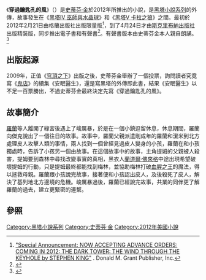 {{NoteTA|G1=Show}}
{{infobox Book | <!-- See Wikipedia:WikiProject_Novels or Wikipedia:WikiProject_Books -->
| name             = 穿過鑰匙孔的風
| title_orig       = ''The Dark Tower: The Wind Through the Keyhole''
| translator       =
| image            = The Wind Through the Keyhole Cover Grant.jpg
| caption          = 第一版封面
| author           = [[史蒂芬金|史蒂芬金]]
| cover_artist     = 
| country          = {{flagicon|USA}}[[美國|美國]]
| language         = [[英文|英文]]
| series           = [[黑塔小說系列|黑塔小說系列]]
| genre            = [[奇幻|奇幻]]、[[恐怖|恐怖]]、[[科幻|科幻]]、[[西部|西部]]
| publisher        = {{flagicon|USA}}[[格蘭出版社|格蘭出版社]]<br>{{flagicon|China}}[[上海文藝出版社|上海文藝出版社]]<br>{{flagicon|TWN}}[[皇冠文化|皇冠出版社]]
| release_date     = {{flagicon|USA}}2012年2月21日<br>{{flagicon|China}}2013年<br>{{flagicon|TWN}}2014年11月3日
| media_type       = 平裝
| pages            =
| isbn             = 
| preceded_by      = [[黑塔VII_業之門|黑塔VII 業之門]]
| followed_by      = 
}}

《'''穿過鑰匙孔的風'''》（{{lang-en|''The Dark Tower: The Wind Through the Keyhole''}}）是[[史蒂芬·金|史蒂芬·金]]於2012年所推出的小說，是[[黑塔小說系列|黑塔小說系列]]的外傳，故事發生在《[[黑塔IV_巫師與水晶球|黑塔IV 巫師與水晶球]]》和《[[黑塔V_卡拉之狼|黑塔V 卡拉之狼]]》之間。最初於2012年2月21日由格蘭出版社出版限量版<ref>[https://secure.grantbooks.com/z-sk-dt-twttk.html "Special Announcement: NOW ACCEPTING ADVANCE ORDERS: COMING IN 2012: THE DARK TOWER: THE WIND THROUGH THE KEYHOLE by STEPHEN KING"] {{webarchive|url=https://archive.is/20121209211842/https://secure.grantbooks.com/z-sk-dt-twttk.html |date=2012-12-09 }}. Donald M. Grant Publisher, Inc. </ref>，到了4月24日才由[[斯克里布納之子公司|斯克里布納出版社]]出版精裝版，同步推出電子書和有聲書<ref name=OfficialSite>{{cite web|url=http://www.stephenking.com/promo/wind_through_the_keyhole/promo_site/|title=The Wind Through the Keyhole - A Dark Tower Novel|publisher=stephenking.com|accessdate=2012年1月30日}}</ref>。有聲書版本由史蒂芬金本人親自朗誦。<ref>{{cite web |url=http://www.stephenking.com/promo/wind_through_the_keyhole/audiobook/wind_audio_press_release.pdf |title=存档副本 |accessdate=2012-02-28 |deadurl=yes |archiveurl=https://web.archive.org/web/20120324015120/http://www.stephenking.com/promo/wind_through_the_keyhole/audiobook/wind_audio_press_release.pdf |archivedate=2012-03-24 }}</ref>

==出版起源==
2009年，正值《[[穹頂之下_(小說)|穹頂之下]]》出版之後，史蒂芬金舉辦了一個投票，詢問讀者究竟寫《[[鬼店|鬼店]]》的續集《安眠醫生》，還是寫黑塔的外傳即此書，結果《安眠醫生》以不足一百票勝出，不過史蒂芬金最終決定先寫《穿過鑰匙孔的風》。

==故事簡介==
[[羅蘭·德斯欽|羅蘭]]等人離開了綠宮後遇上了峻厲暴，於是在一個小鎮逗留休息，休息期間，羅蘭向傑克說出了一個往日的故事。故事中，羅蘭父親派遣剛成年的羅蘭和潔米到北方處理皮人攻擊人類的事情，兩人找到一個曾經見過皮人變身的小孩，羅蘭在和小孩獨處時，告訴了小孩另一個由故事。在這個故事中的故事，主角提姆的父親被人殺害，提姆要到森林中尋找改變事實的真相，黑衣人[[蘭道爾·佛來格|蘭道爾·佛來格]]中途出現希望破壞提姆的行動，只是提姆最終都能找到梅林，並協助梅林打破[[血腥之王|血腥之王]]的魔法，得以拯救母親。羅蘭跟小孩說完故事，接著便和小孩認出皮人，及後殺死了皮人，解決了基列地北方邊境的危機。峻厲暴過後，羅蘭已經說完故事，共業的同伴更了解羅蘭的過去，建立更緊密的連繫。

==參照==
{{reflist}}

{{史蒂芬·金}}
{{黑塔系列}}
[[Category:黑塔小說系列|Category:黑塔小說系列]]
[[Category:史蒂芬·金|Category:史蒂芬·金]]

[[Category:2012年美國小說|Category:2012年美國小說]]